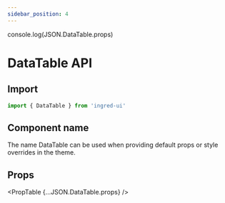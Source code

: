 ```yaml
---
sidebar_position: 4
---
```


console.log(JSON.DataTable.props)

# DataTable API

## Import
```js
import { DataTable } from 'ingred-ui'
```

## Component name
The name DataTable can be used when providing default props or style overrides in the theme.

## Props

<PropTable {...JSON.DataTable.props} />